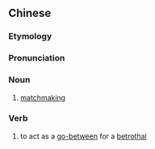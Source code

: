 {{also|说媒}}
==Chinese==
{{zh-forms|s=说媒}}

===Etymology===
{{rfe|lang=zh}}

===Pronunciation===
{{zh-pron
|m=shuōméi
|c=syut3 mui4
|mn=qz,xm:soat-mûi/zz:soat-bôe
|cat=n,v
}}

===Noun===
{{zh-noun}}

# [[matchmaking]]

===Verb===
{{zh-verb}}

# to act as a [[go-between]] for a [[betrothal]]